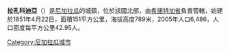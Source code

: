 '''拉孔科迪亞'''（{{lang-es|La Concordia}}）是[[尼加拉瓜|尼加拉瓜]]的城鎮，位於該國北部，由[[希諾特加省|希諾特加省]]負責管轄，始建於1851年4月22日，面積151平方公里，海拔高度789米，2005年人口6,486，人口密度每平方公里42.95人。

{{Coord|13|11|N|86|10|W|region:NI_type:city|display=title}}

{{Nicaragua-geo-stub}}
[[Category:尼加拉瓜城市|Category:尼加拉瓜城市]]